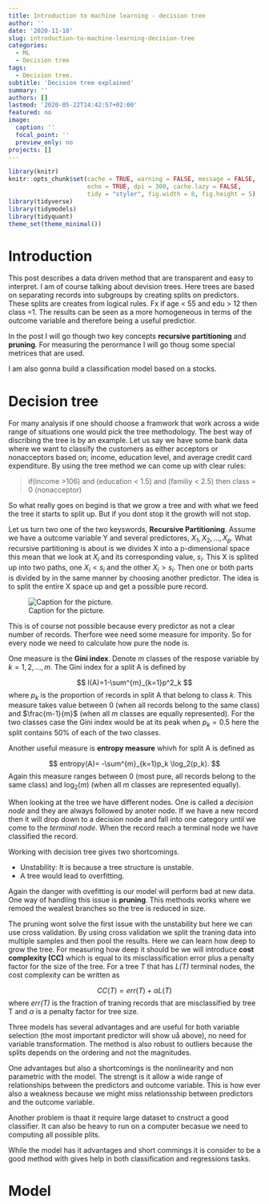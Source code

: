 ```yaml
---
title: Introduction to machine learning - decision tree
author: ''
date: '2020-11-18'
slug: introduction-to-machine-learning-decision-tree
categories:
  - ML
  - Decision tree
tags:
  - Decision tree.
subtitle: 'Decision tree explained'
summary: ''
authors: []
lastmod: '2020-05-22T14:42:57+02:00'
featured: no
image:
  caption: ''
  focal_point: ''
  preview_only: no
projects: []
---
```


```r
library(knitr)
knitr::opts_chunk$set(cache = TRUE, warning = FALSE, message = FALSE, 
                      echo = TRUE, dpi = 300, cache.lazy = FALSE,
                      tidy = "styler", fig.width = 8, fig.height = 5)
library(tidyverse)
library(tidymodels)
library(tidyquant)
theme_set(theme_minimal())
```

# Introduction

This post describes a data driven method that are transparent and easy to interpret.
I am of course talking about devision trees. Here trees are based on separating records
into subgroups by creating splits on predictors. These splits are creates from
logical rules. Fx if age < 55 and edu > 12 then class =1. The results can be
seen as a more homogeneous in terms of the outcome variable and therefore being a
useful predictior. 

In the post I will go though two key concepts **recursive partitioning** and
**pruning**. For measuring the perormance I will go thoug some special metrices
that are used.

I am also gonna build a classification model based on a stocks.

# Decision tree

For many analysis if one should choose a framwork that work across a wide range
of situations one would pick the tree methodology. The best way of discribing the
tree is by an example. Let us say we have some bank data where we want to
classify the customers as either acceptors or nonacceptors based on; income, education
level, and average credit card expenditure. By using the tree method we can come
up with clear rules:

> if(income >106) and (education < 1.5) and (familiy < 2.5) then class = 0
(nonacceptor)

So what really goes on begind is that we grow a tree and with what we feed the
tree it starts to split up. But if you dont stop it the growth will not stop.

Let us turn two one of the two keyswords, **Recursive Partitioning**. Assume
we have a outcome variable Y and several predictores, $X_1,X_2,...,X_p$.
What recursive partitioning is about is we divides X into a p-dimensional space
this mean that we look at $X_i$ and its corresponding value, $s_i$. This X is 
splited up into two paths, one $X_i<s_i$ and the other $X_i>s_i$. Then one or 
both parts is divided by in the same manner by choosing another predictor. 
The idea is to split the entire X space up and get a possible pure record.

![Caption for the picture.](decision-tree.PNG)

This is of course not possible because every predictor as not a clear number
of records. Therfore wee need some measure for impority. So for every node we 
need to calculate how pure the node is. 

One measure is the **Gini index**. Denote *m* classes of the respose variable by
$k=1,2,...,m$. The Gini index for a split A is defined by

$$
I(A)=1-\sum^{m}_{k=1}p^2_k
$$
where $p_k$ is the proportion of records in split A that belong to class $k$.
This measure takes value between 0 (when all records belong to the same class)
and $\frac{m-1}{m}$ (when all *m* classes are equally represented). For the 
two classes case the Gini index would be at its peak when $p_k=0.5$ here the
split contains 50% of each of the two classes. 

Another useful measure is **entropy measure** whivh for split A is defined as

$$
entropy(A)= -\sum^{m}_{k=1}p_k \log_2(p_k).
$$
Again this measure ranges between 0 (most pure, all records belong to the same 
class) and $\log_2(m)$ (when all $m$ classes are represented equally).

When looking at the tree we have different nodes. One is called a *decision node*
and they are always followed by anoter node. If we have a new record then it will
drop down to a decision node and fall into one category until we come to the
*terminal node*. When the record reach a terminal node we have classified the
record. 

Working with decision tree gives two shortcomings. 

- Unstability: It is because a tree structure is unstable.
- A tree would lead to overfitting.

Again the danger with ovefitting is our model will perform bad at new data. One
way of handling this issue is **pruning**. This methods works where we remoed
the wealest branches so the tree is reduced in size. 

The pruning wont solve the first issue with the unstability but here we can
use cross validation. By using cross validation we split the traning data
into multiple samples and then pool the results. Here we can learn
how deep to grow the tree. For measuring how deep it should be we will introduce
**cost complexity (CC)** which is equal to its misclassification error plus a
penalty factor for the size of the tree. For a tree *T* that has *L(T)* terminal
nodes, the cost complexity can be written as

$$
CC(T)=err(T)+\alpha L(T)
$$
where *err(T)* is the fraction of traning records that are misclassified by tree T and $\alpha$
is a penalty factor for tree size. 
 
Three models has several advantages and are useful for both variable selection 
(the most important predictor will show uå above), no need for variable
transformation. The method is also robust to outliers because the splits depends
on the ordering and not the magnitudes.

One advantages but also a shortcomings is the nonlinearity and non parametric
with the model. The strengt is it allow a wide range of relationships between
the predictors and outcome variable. This is how ever also a weakness because we
might miss relationsship between predictors and the outcome variable. 

Another problem is thaat it require large dataset to cnstruct a good classifier.
It can also be heavy to run on a computer becasue we need to computing all
possible plits. 

While the model has it advantages and short commings it is consider to be
a good method with gives help in both classification and regressions tasks.

# Model




